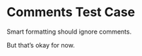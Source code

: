 # Comments Test Case

Smart formatting should ignore comments.

<!--
Like this.
Unfortunately the linter will also ignore comments.
-->

But that’s okay for now.

